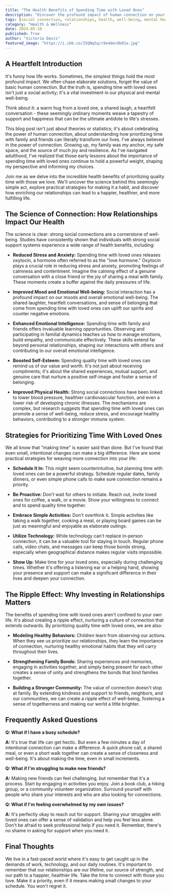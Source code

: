 ```yaml
---
title: "The Health Benefits of Spending Time with Loved Ones"
description: "Discover the profound impact of human connection on your well-being. This blog explores the science behind how spending time with loved ones reduces stress, improves mood, and enhances both physical and mental health. Learn practical strategies for prioritizing quality time with family and friends and experience the transformative power of strong social connections."
tags: [social connection, relationships, health, well-being, mental health, physical health, family, friends, stress, anxiety, mood, happiness, oxytocin, emotional intelligence, self-esteem, community, support, strategies, time management, technology]
category: "Health & Wellness"
date: 2024-05-10
published: True
author: "Victoria Davis"
featured_image: "https://i.ibb.co/25QNqSq/c9e4dec9b81e.jpg"
---
```



## A Heartfelt Introduction

It's funny how life works. Sometimes, the simplest things hold the most profound impact. We often chase elaborate solutions, forget the value of basic human connection. But the truth is, spending time with loved ones isn't just a social activity; it's a vital investment in our physical and mental well-being.  

Think about it: a warm hug from a loved one, a shared laugh, a heartfelt conversation - these seemingly ordinary moments weave a tapestry of support and happiness that can be the ultimate antidote to life's stresses.

This blog post isn't just about theories or statistics; it's about celebrating the power of human connection, about understanding how prioritizing time with family and friends can literally transform our lives.  I've always believed in the power of connection.  Growing up, my family was my anchor, my safe space, and the source of much joy and resilience. As I've navigated adulthood, I've realized that those early lessons about the importance of spending time with loved ones continue to hold a powerful weight, shaping my perspective and informing my choices.  

Join me as we delve into the incredible health benefits of prioritizing quality time with those we love. We'll uncover the science behind this seemingly simple act, explore practical strategies for making it a habit, and discover how enriching our relationships can lead to a happier, healthier, and more fulfilling life.

## The Science of Connection: How Relationships Impact Our Health

The science is clear: strong social connections are a cornerstone of well-being. Studies have consistently shown that individuals with strong social support systems experience a wide range of health benefits, including:

* **Reduced Stress and Anxiety:**  Spending time with loved ones releases oxytocin, a hormone often referred to as the "love hormone." Oxytocin plays a crucial role in reducing stress and anxiety, promoting feelings of calmness and contentment. Imagine the calming effect of a genuine conversation with a close friend or the joy of sharing a meal with family. These moments create a buffer against the daily pressures of life.

* **Improved Mood and Emotional Well-being:**  Social interaction has a profound impact on our moods and overall emotional well-being. The shared laughter, heartfelt conversations, and sense of belonging that come from spending time with loved ones can uplift our spirits and counter negative emotions.

* **Enhanced Emotional Intelligence:**  Spending time with family and friends offers invaluable learning opportunities.  Observing and participating in familial dynamics teaches us how to manage emotions, build empathy, and communicate effectively. These skills extend far beyond personal relationships, shaping our interactions with others and contributing to our overall emotional intelligence.

* **Boosted Self-Esteem:**  Spending quality time with loved ones can remind us of our value and worth.  It's not just about receiving compliments; it's about the shared experiences, mutual support, and genuine care that nurture a positive self-image and foster a sense of belonging.

* **Improved Physical Health:**  Strong social connections have been linked to lower blood pressure, healthier cardiovascular function, and even a lower risk of developing chronic illnesses.  The mechanisms are complex, but research suggests that spending time with loved ones can promote a sense of well-being, reduce stress, and encourage healthy behaviors, contributing to a stronger immune system.

## Strategies for Prioritizing Time With Loved Ones

We all know that "making time" is easier said than done. But I've found that even small, intentional changes can make a big difference.  Here are some practical strategies for weaving more connection into your life:

* **Schedule It In:**  This might seem counterintuitive, but planning time with loved ones can be a powerful strategy.  Schedule regular dates, family dinners, or even simple phone calls to make sure connection remains a priority. 

* **Be Proactive:**  Don't wait for others to initiate.  Reach out, invite loved ones for coffee, a walk, or a movie.  Show your willingness to connect and to spend quality time together.

* **Embrace Simple Activities:**  Don't overthink it.  Simple activities like taking a walk together, cooking a meal, or playing board games can be just as meaningful and enjoyable as elaborate outings.

* **Utilize Technology:**  While technology can't replace in-person connection, it can be a valuable tool for staying in touch.  Regular phone calls, video chats, and messages can keep those bonds strong, especially when geographical distance makes regular visits impossible.

* **Show Up:**  Make time for your loved ones, especially during challenging times.  Whether it's offering a listening ear or a helping hand, showing your presence and support can make a significant difference in their lives and deepen your connection.

##  The Ripple Effect: Why Investing in Relationships Matters

The benefits of spending time with loved ones aren't confined to your own life.  It's about creating a ripple effect, nurturing a culture of connection that extends outwards. By prioritizing quality time with loved ones, we are also:

* **Modeling Healthy Behaviors:**  Children learn from observing our actions. When they see us prioritize our relationships, they learn the importance of connection, nurturing healthy emotional habits that they will carry throughout their lives.  

* **Strengthening Family Bonds:**   Sharing experiences and memories, engaging in activities together, and simply being present for each other creates a sense of unity and strengthens the bonds that bind families together.  

* **Building a Stronger Community:**  The value of connection doesn't stop at family.  By extending kindness and support to friends, neighbors, and our communities, we can create a ripple effect of well-being, fostering a sense of togetherness and making our world a little brighter.

## Frequently Asked Questions

**Q: What if I have a busy schedule?**

**A:** It's true that life can get hectic.  But even a few minutes a day of intentional connection can make a difference.  A quick phone call, a shared meal, or even a short walk together can create a sense of closeness and well-being.  It's about making the time, even in small increments.

**Q: What if I'm struggling to make new friends?**

**A:**  Making new friends can feel challenging, but remember that it's a process.  Start by engaging in activities you enjoy. Join a book club, a hiking group, or a community volunteer organization.  Surround yourself with people who share your interests and who are also looking for connections.

**Q: What if I'm feeling overwhelmed by my own issues?**

**A:**  It's perfectly okay to reach out for support.  Sharing your struggles with loved ones can offer a sense of validation and help you feel less alone.  Don't be afraid to seek professional help if you need it.  Remember, there's no shame in asking for support when you need it.

## Final Thoughts

We live in a fast-paced world where it's easy to get caught up in the demands of work, technology, and our daily routines. It's important to remember that our relationships are our lifeline, our source of strength, and our path to a happier, healthier life.  Take the time to connect with those you love.  Make it a priority, even if it means making small changes to your schedule.  You won't regret it.